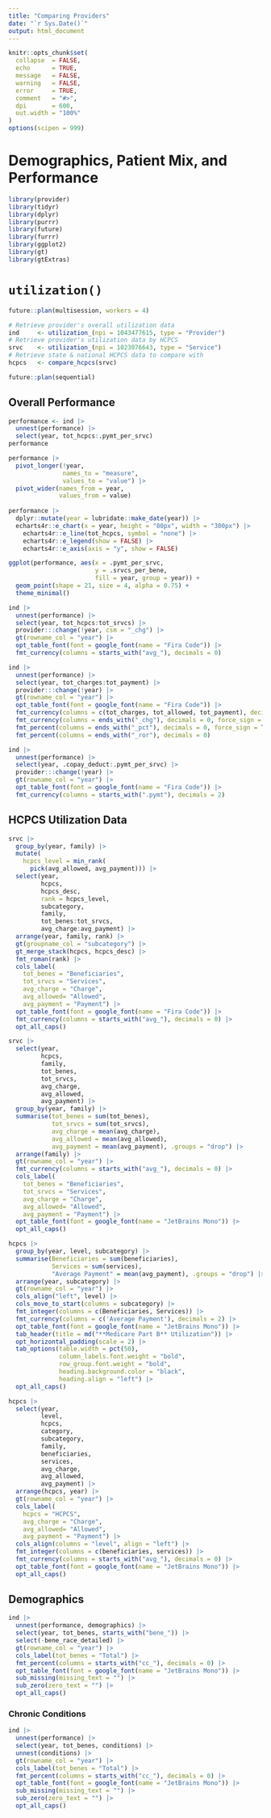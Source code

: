 ```yaml
---
title: "Comparing Providers"
date: "`r Sys.Date()`"
output: html_document
---
```


```r
knitr::opts_chunk$set(
  collapse  = FALSE,
  echo      = TRUE, 
  message   = FALSE, 
  warning   = FALSE,
  error     = TRUE,
  comment   = "#>",
  dpi       = 600, 
  out.width = "100%"
)
options(scipen = 999)
```

# Demographics, Patient Mix, and Performance

```r
library(provider)
library(tidyr)
library(dplyr)
library(purrr)
library(future)
library(furrr)
library(ggplot2)
library(gt)
library(gtExtras)
```

# `utilization()`

```r
future::plan(multisession, workers = 4)

# Retrieve provider's overall utilization data
ind     <- utilization_(npi = 1043477615, type = "Provider")
# Retrieve provider's utilization data by HCPCS
srvc    <- utilization_(npi = 1023076643, type = "Service")
# Retrieve state & national HCPCS data to compare with
hcpcs   <- compare_hcpcs(srvc)

future::plan(sequential)
```

## Overall Performance

```r
performance <- ind |> 
  unnest(performance) |> 
  select(year, tot_hcpcs:.pymt_per_srvc)
performance
```

```r
performance |> 
  pivot_longer(!year,
               names_to = "measure", 
               values_to = "value") |> 
  pivot_wider(names_from = year, 
              values_from = value)
  
performance |> 
  dplyr::mutate(year = lubridate::make_date(year)) |> 
  echarts4r::e_chart(x = year, height = "80px", width = "300px") |> 
    echarts4r::e_line(tot_hcpcs, symbol = "none") |> 
    echarts4r::e_legend(show = FALSE) |> 
    echarts4r::e_axis(axis = "y", show = FALSE)
```

```r
ggplot(performance, aes(x = .pymt_per_srvc, 
                        y = .srvcs_per_bene, 
                        fill = year, group = year)) +
  geom_point(shape = 21, size = 4, alpha = 0.75) +
  theme_minimal()
```

```r
ind |> 
  unnest(performance) |> 
  select(year, tot_hcpcs:tot_srvcs) |> 
  provider:::change(!year, csm = "_chg") |> 
  gt(rowname_col = "year") |> 
  opt_table_font(font = google_font(name = "Fira Code")) |> 
  fmt_currency(columns = starts_with("avg_"), decimals = 0)
```

```r
ind |> 
  unnest(performance) |> 
  select(year, tot_charges:tot_payment) |> 
  provider:::change(!year) |> 
  gt(rowname_col = "year") |> 
  opt_table_font(font = google_font(name = "Fira Code")) |> 
  fmt_currency(columns = c(tot_charges, tot_allowed, tot_payment), decimals = 0) |> 
  fmt_currency(columns = ends_with("_chg"), decimals = 0, force_sign = TRUE) |> 
  fmt_percent(columns = ends_with("_pct"), decimals = 0, force_sign = TRUE) |> 
  fmt_percent(columns = ends_with("_ror"), decimals = 0)
```


```r
ind |> 
  unnest(performance) |> 
  select(year, .copay_deduct:.pymt_per_srvc) |> 
  provider:::change(!year) |> 
  gt(rowname_col = "year") |> 
  opt_table_font(font = google_font(name = "Fira Code")) |> 
  fmt_currency(columns = starts_with(".pymt"), decimals = 2)
```

## HCPCS Utilization Data

```r
srvc |> 
  group_by(year, family) |> 
  mutate(
    hcpcs_level = min_rank(
      pick(avg_allowed, avg_payment))) |> 
  select(year, 
         hcpcs, 
         hcpcs_desc, 
         rank = hcpcs_level, 
         subcategory, 
         family, 
         tot_benes:tot_srvcs, 
         avg_charge:avg_payment) |> 
  arrange(year, family, rank) |> 
  gt(groupname_col = "subcategory") |> 
  gt_merge_stack(hcpcs, hcpcs_desc) |> 
  fmt_roman(rank) |> 
  cols_label(
    tot_benes = "Beneficiaries",
    tot_srvcs = "Services",
    avg_charge = "Charge",
    avg_allowed= "Allowed",
    avg_payment = "Payment") |> 
  opt_table_font(font = google_font(name = "Fira Code")) |> 
  fmt_currency(columns = starts_with("avg_"), decimals = 0) |> 
  opt_all_caps()
```

```r
srvc |> 
  select(year, 
         hcpcs, 
         family, 
         tot_benes, 
         tot_srvcs, 
         avg_charge, 
         avg_allowed, 
         avg_payment) |> 
  group_by(year, family) |> 
  summarise(tot_benes = sum(tot_benes),
            tot_srvcs = sum(tot_srvcs),
            avg_charge = mean(avg_charge), 
            avg_allowed = mean(avg_allowed), 
            avg_payment = mean(avg_payment), .groups = "drop") |>
  arrange(family) |> 
  gt(rowname_col = "year") |> 
  fmt_currency(columns = starts_with("avg_"), decimals = 0) |>
  cols_label(
    tot_benes = "Beneficiaries",
    tot_srvcs = "Services",
    avg_charge = "Charge",
    avg_allowed= "Allowed",
    avg_payment = "Payment") |> 
  opt_table_font(font = google_font(name = "JetBrains Mono")) |> 
  opt_all_caps()
```


```r
hcpcs |> 
  group_by(year, level, subcategory) |>
  summarise(Beneficiaries = sum(beneficiaries),
            Services = sum(services),
            "Average Payment" = mean(avg_payment), .groups = "drop") |>
  arrange(year, subcategory) |>
  gt(rowname_col = "year") |> 
  cols_align("left", level) |> 
  cols_move_to_start(columns = subcategory) |> 
  fmt_integer(columns = c(Beneficiaries, Services)) |> 
  fmt_currency(columns = c('Average Payment'), decimals = 2) |> 
  opt_table_font(font = google_font(name = "JetBrains Mono")) |>
  tab_header(title = md("**Medicare Part B** Utilization")) |> 
  opt_horizontal_padding(scale = 2) |> 
  tab_options(table.width = pct(50),
              column_labels.font.weight = "bold",
              row_group.font.weight = "bold",
              heading.background.color = "black",
              heading.align = "left") |> 
  opt_all_caps()
```

```r
hcpcs |> 
  select(year, 
         level,
         hcpcs,
         category,
         subcategory,
         family, 
         beneficiaries, 
         services, 
         avg_charge, 
         avg_allowed, 
         avg_payment) |> 
  arrange(hcpcs, year) |>
  gt(rowname_col = "year") |> 
  cols_label(
    hcpcs = "HCPCS",
    avg_charge = "Charge",
    avg_allowed= "Allowed",
    avg_payment = "Payment") |> 
  cols_align(columns = "level", align = "left") |>
  fmt_integer(columns = c(beneficiaries, services)) |>
  fmt_currency(columns = starts_with("avg_"), decimals = 0) |>
  opt_table_font(font = google_font(name = "JetBrains Mono")) |> 
  opt_all_caps()
```

## Demographics

```r
ind |> 
  unnest(performance, demographics) |> 
  select(year, tot_benes, starts_with("bene_")) |> 
  select(-bene_race_detailed) |> 
  gt(rowname_col = "year") |> 
  cols_label(tot_benes = "Total") |>  
  fmt_percent(columns = starts_with("cc_"), decimals = 0) |>
  opt_table_font(font = google_font(name = "JetBrains Mono")) |> 
  sub_missing(missing_text = "") |>
  sub_zero(zero_text = "") |>
  opt_all_caps()
```

### Chronic Conditions

```r
ind |> 
  unnest(performance) |> 
  select(year, tot_benes, conditions) |> 
  unnest(conditions) |>
  gt(rowname_col = "year") |> 
  cols_label(tot_benes = "Total") |>  
  fmt_percent(columns = starts_with("cc_"), decimals = 0) |>
  opt_table_font(font = google_font(name = "JetBrains Mono")) |> 
  sub_missing(missing_text = "") |>
  sub_zero(zero_text = "") |>
  opt_all_caps()
```
